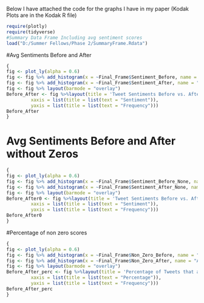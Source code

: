 
Below I have attached the code for the graphs I have in my paper (Kodak Plots are in the Kodak R file)
```{r}
require(plotly)
require(tidyverse)
#Summary Data Frame Including avg sentiment scores
load("D:/Summer Fellows/Phase 2/SummaryFrame.Rdata")
```

#Avg Sentiments Before and After
```{r}
{
fig <- plot_ly(alpha = 0.6)
fig <- fig %>% add_histogram(x = ~Final_Frame$Sentiment_Before, name = "Before")
fig <- fig %>% add_histogram(x = ~Final_Frame$Sentiment_After, name = "After")
fig <- fig %>% layout(barmode = "overlay")
Before_After <- fig %>%layout(title = 'Tweet Sentiments Before vs. After Price Change',
         xaxis = list(title = list(text = "Sentiment")),
         yaxis = list(title = list(text = "Frequency")))
Before_After
}
```
# Avg Sentiments Before and After without Zeros
```{r}

{
fig <- plot_ly(alpha = 0.6)
fig <- fig %>% add_histogram(x = ~Final_Frame$Sentiment_Before_None, name = "Before")
fig <- fig %>% add_histogram(x = ~Final_Frame$Sentiment_After_None, name = "After")
fig <- fig %>% layout(barmode = "overlay")
Before_After0 <- fig %>%layout(title = 'Tweet Sentiments Before vs. After Price Change (Without Zeros)',
         xaxis = list(title = list(text = "Sentiment")),
         yaxis = list(title = list(text = "Frequency")))
Before_After0
}
```
#Percentage of non zero scores
```{r}
{
fig <- plot_ly(alpha = 0.6)
fig <- fig %>% add_histogram(x = ~Final_Frame$Non_Zero_Before, name = "Before")
fig <- fig %>% add_histogram(x = ~Final_Frame$Non_Zero_After, name = "After")
fig <- fig %>% layout(barmode = "overlay")
Before_After_perc <- fig %>%layout(title = 'Percentage of Tweets that are Nonzero Before vs. After Price Change',
         xaxis = list(title = list(text = "Percentage")),
         yaxis = list(title = list(text = "Frequency")))
Before_After_perc
}
```

